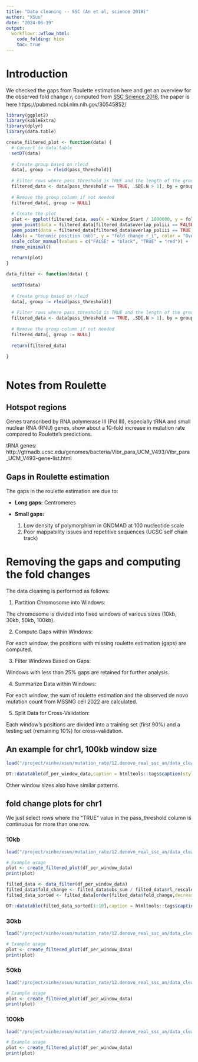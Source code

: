 ```yaml
---
title: "Data cleaning -- SSC (An et al, science 2018)"
author: "XSun"
date: "2024-06-19"
output:
  workflowr::wflow_html:
    code_folding: hide
    toc: true
---
```


# Introduction

We checked the gaps from Roulette estimation here and get an overview for the observed fold change $r_i$ computed from [SSC Science 2018](https://xsun1229.github.io/mutation_rate/denovo_data_overview.html), the paper is here https://pubmed.ncbi.nlm.nih.gov/30545852/


```r
library(ggplot2)
library(kableExtra)
library(dplyr)
library(data.table)

create_filtered_plot <- function(data) {
  # Convert to data.table
  setDT(data)
  
  # Create group based on rleid
  data[, group := rleid(pass_threshold)]
  
  # Filter rows where pass_threshold is TRUE and the length of the group is greater than 1
  filtered_data <- data[pass_threshold == TRUE, .SD[.N > 1], by = group]
  
  # Remove the group column if not needed
  filtered_data[, group := NULL]
  
  # Create the plot
  plot <- ggplot(filtered_data, aes(x = Window_Start / 1000000, y = foldchange)) +
  geom_point(data = filtered_data[filtered_data$overlap_poliii == FALSE, ], aes(color = "FALSE")) +
  geom_point(data = filtered_data[filtered_data$overlap_poliii == TRUE, ], aes(color = "TRUE")) +
  labs(x = "Genomic position (mb)", y = "fold change r_i", color = "Overlap with polIII genes") +
  scale_color_manual(values = c("FALSE" = "black", "TRUE" = "red")) +
  theme_minimal()
  
  return(plot)
}

data_filter <- function(data) {
  
  setDT(data)
  
  # Create group based on rleid
  data[, group := rleid(pass_threshold)]
  
  # Filter rows where pass_threshold is TRUE and the length of the group is greater than 1
  filtered_data <- data[pass_threshold == TRUE, .SD[.N > 1], by = group]
  
  # Remove the group column if not needed
  filtered_data[, group := NULL]
  
  return(filtered_data)
  
}



```

# Notes from Roulette 

## Hotspot regions

Genes transcribed by RNA polymerase III (Pol III), especially tRNA and small nuclear RNA (RNU) genes, show about a 10-fold increase in mutation rate compared to Roulette's predictions. 

tRNA genes: http://gtrnadb.ucsc.edu/genomes/bacteria/Vibr_para_UCM_V493/Vibr_para_UCM_V493-gene-list.html

## Gaps in Roulette estimation

The gaps in the roulette estimation are due to:

- **Long gaps:** Centromeres

- **Small gaps:**
  1. Low density of polymorphism in GNOMAD at 100 nucleotide scale
  2. Poor mappability issues and repetitive sequences (UCSC self chain track)


# Removing the gaps and computing the fold changes 

The data cleaning is performed as follows:

1. Partition Chromosome into Windows:

The chromosome is divided into fixed windows of various sizes (10kb, 30kb, 50kb, 100kb).

2. Compute Gaps within Windows:

For each window, the positions with missing roulette estimation (gaps) are computed.

3. Filter Windows Based on Gaps:

Windows with less than 25% gaps are retained for further analysis.

4. Summarize Data within Windows:

For each window, the sum of roulette estimation and the observed de novo mutation count from MSSNG cell 2022 are calculated.

5. Split Data for Cross-Validation:

Each window's positions are divided into a training set (first 90%) and a testing set (remaining 10%) for cross-validation.

## An example for chr1, 100kb window size

```r

load("/project/xinhe/xsun/mutation_rate/12.denovo_real_ssc_an/data_cleaning/ssc_an_per_window_chr1_100kb_frac4.rdata")

DT::datatable(df_per_window_data,caption = htmltools::tags$caption(style = 'caption-side: left; text-align: left; color:black; font-size:150%;',''),options = list(pageLength = 10))

```

Other window sizes also have similar patterns. 

## fold change plots for chr1

We just select rows where the "TRUE" value in the pass_threshold column is continuous for more than one row.

### 10kb

```r

load("/project/xinhe/xsun/mutation_rate/12.denovo_real_ssc_an/data_cleaning/ssc_an_per_window_chr1_10kb_frac4.rdata")

# Example usage
plot <- create_filtered_plot(df_per_window_data)
print(plot)

filted_data <- data_filter(df_per_window_data)
filted_data$fold_change <- filted_data$obs_sum / filted_data$rl_rescaled_sum
filted_data_sorted <- filted_data[order(filted_data$fold_change,decreasing = T),]

DT::datatable(filted_data_sorted[1:10],caption = htmltools::tags$caption(style = 'caption-side: left; text-align: left; color:black; font-size:150%;','the windows with largest fold change(filtered)'),options = list(pageLength = 5))

```


### 30kb

```r

load("/project/xinhe/xsun/mutation_rate/12.denovo_real_ssc_an/data_cleaning/ssc_an_per_window_chr1_30kb_frac4.rdata")

# Example usage
plot <- create_filtered_plot(df_per_window_data)
print(plot)
```


### 50kb

```r

load("/project/xinhe/xsun/mutation_rate/12.denovo_real_ssc_an/data_cleaning/ssc_an_per_window_chr1_50kb_frac4.rdata")

# Example usage
plot <- create_filtered_plot(df_per_window_data)
print(plot)
```


### 100kb

```r

load("/project/xinhe/xsun/mutation_rate/12.denovo_real_ssc_an/data_cleaning/ssc_an_per_window_chr1_100kb_frac4.rdata")

# Example usage
plot <- create_filtered_plot(df_per_window_data)
print(plot)
```


